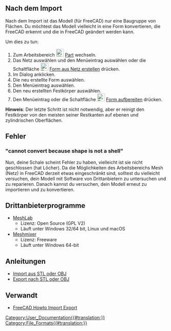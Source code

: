 <languages/>

{{TOCright}}

<span id="Post-Import"></span>
== Nach dem Import ==

Nach dem Import ist das Modell (für FreeCAD) nur eine Baugruppe von Flächen. Du möchtest das Modell vielleicht in eine Form konvertieren, die FreeCAD erkennt und die in FreeCAD geändert werden kann.

Um dies zu tun:
# Zum Arbeitsbereich [[Image:Workbench_Part.svg|24px]] [[Part_Workbench/de|Part]] wechseln.
# Das Netz auswählen und den Menüeintrag {{MenuCommand|Part → [[Part_ShapeFromMesh/de|Form aus Netz erstellen]]}} auswählen oder die Schaltfläche [[Image:Part_ShapeFromMesh.svg|24px]] [[Part_ShapeFromMesh/de|Form aus Netz erstellen]] drücken.
# Im Dialog {{Button|OK}} anklicken.
# Die neu erstellte Form auswählen.
# Den Menüeintrag {{MenuCommand|Part → [[Part_MakeSolid/de|In Festkörper umwandeln]]}} auswählen.
# Den neu erstellten Festkörper auswählen.
# Den Menüeintrag {{MenuCommand|Part → Kopie erstellen → [[Part RefineShape/de|Form aufbereiten]]}} oder die Schaltfläche [[Image:Part_RefineShape.svg|24px]] [[Part_RefineShape/de|Form aufbereiten]] drücken.

'''Hinweis''': Der letzte Schritt ist nicht notwendig, aber er reinigt den Festkörper von den meisten seiner Restkanten auf ebenen und zylindrischen Oberflächen.

<span id="Errors"></span>
== Fehler ==

=== "cannot convert because shape is not a shell" ===

Nun, deine Schale scheint Fehler zu haben, vielleicht ist sie nicht geschlossen (hat Löcher). Da die Möglichkeiten des Arbeitsbereichs Mesh (Netz) in FreeCAD derzeit etwas eingeschränkt sind, solltest du vielleicht versuchen, dein Modell mit Software von Drittanbietern zu untersuchen und zu reparieren. Danach kannst du versuchen, dein Modell erneut zu importieren und zu konvertieren.

<span id="Third_Party_Programs"></span>
== Drittanbieterprogramme ==

* [https://www.meshlab.net/ MeshLab]
** Lizenz: Open Source (GPL V2)
** Läuft unter Windows 32/64 bit, Linux und macOS
* [https://meshmixer.com/ Meshmixer]
** Lizenz: Freeware
** Läuft unter Windows 64-bit

<span id="Tutorials"></span>
==Anleitungen==

* [[Import_from_STL_or_OBJ/de|Import aus STL oder OBJ]]
* [[Export_to_STL_or_OBJ/de|Export nach STL oder OBJ]]

<span id="Related"></span>
==Verwandt==

* [[FreeCAD_Howto_Import_Export|FreeCAD Howto Import Export]]


[[Category:User_Documentation{{#translation:}}]]
[[Category:File_Formats{{#translation:}}]]